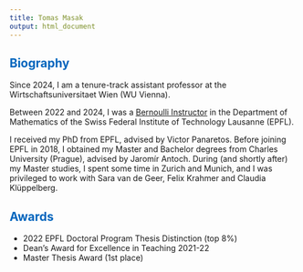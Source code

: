 ```yaml
---
title: Tomas Masak
output: html_document
---
```


## <font color='#0065bd'>Biography</font>

Since 2024, I am a tenure-track assistant professor at the Wirtschaftsuniversitaet Wien (WU Vienna).

Between 2022 and 2024, I was a [Bernoulli Instructor](https://www.epfl.ch/schools/sb/research/math/bernoulli-instructors/) in the Department of Mathematics of the Swiss Federal Institute of Technology Lausanne (EPFL).

I received my PhD from EPFL, advised by Victor Panaretos. Before joining EPFL in 2018, I obtained my Master and Bachelor degrees from Charles University (Prague), advised by Jaromír Antoch. During (and shortly after) my Master studies, I spent some time in Zurich and Munich, and I was privileged to work with Sara van de Geer, Felix Krahmer and Claudia Klüppelberg.

## <font color='#0065bd'>Awards</font>

* 2022 EPFL Doctoral Program Thesis Distinction (top 8%)
* Dean's Award for Excellence in Teaching 2021-22
* Master Thesis Award (1st place)